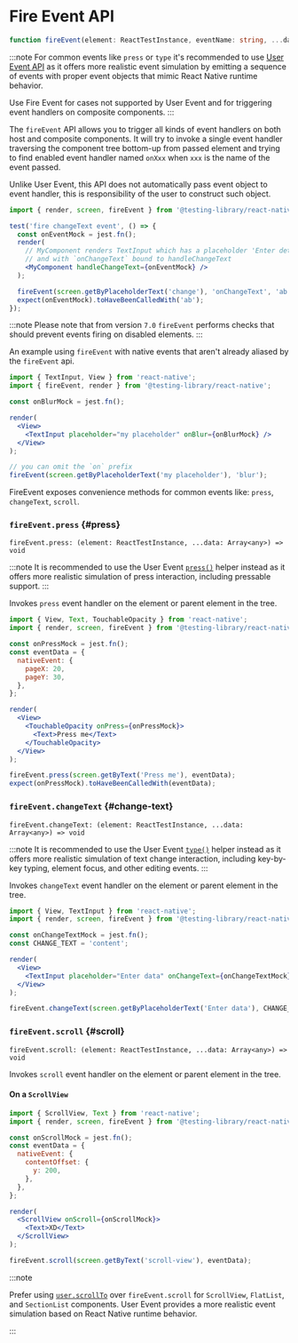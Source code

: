 # Fire Event API

```ts
function fireEvent(element: ReactTestInstance, eventName: string, ...data: unknown[]): void;
```

:::note
For common events like `press` or `type` it's recommended to use [User Event API](docs/api/events/user-event) as it offers
more realistic event simulation by emitting a sequence of events with proper event objects that mimic React Native runtime behavior.

Use Fire Event for cases not supported by User Event and for triggering event handlers on composite components.
:::

The `fireEvent` API allows you to trigger all kinds of event handlers on both host and composite components. It will try to invoke a single event handler traversing the component tree bottom-up from passed element and trying to find enabled event handler named `onXxx` when `xxx` is the name of the event passed.

Unlike User Event, this API does not automatically pass event object to event handler, this is responsibility of the user to construct such object.

```jsx
import { render, screen, fireEvent } from '@testing-library/react-native';

test('fire changeText event', () => {
  const onEventMock = jest.fn();
  render(
    // MyComponent renders TextInput which has a placeholder 'Enter details'
    // and with `onChangeText` bound to handleChangeText
    <MyComponent handleChangeText={onEventMock} />
  );

  fireEvent(screen.getByPlaceholderText('change'), 'onChangeText', 'ab');
  expect(onEventMock).toHaveBeenCalledWith('ab');
});
```

:::note
Please note that from version `7.0` `fireEvent` performs checks that should prevent events firing on disabled elements.
:::

An example using `fireEvent` with native events that aren't already aliased by the `fireEvent` api.

```jsx
import { TextInput, View } from 'react-native';
import { fireEvent, render } from '@testing-library/react-native';

const onBlurMock = jest.fn();

render(
  <View>
    <TextInput placeholder="my placeholder" onBlur={onBlurMock} />
  </View>
);

// you can omit the `on` prefix
fireEvent(screen.getByPlaceholderText('my placeholder'), 'blur');
```

FireEvent exposes convenience methods for common events like: `press`, `changeText`, `scroll`.

### `fireEvent.press` {#press}

```
fireEvent.press: (element: ReactTestInstance, ...data: Array<any>) => void
```

:::note
It is recommended to use the User Event [`press()`](docs/api/events/user-event#press) helper instead as it offers more realistic simulation of press interaction, including pressable support.
:::

Invokes `press` event handler on the element or parent element in the tree.

```jsx
import { View, Text, TouchableOpacity } from 'react-native';
import { render, screen, fireEvent } from '@testing-library/react-native';

const onPressMock = jest.fn();
const eventData = {
  nativeEvent: {
    pageX: 20,
    pageY: 30,
  },
};

render(
  <View>
    <TouchableOpacity onPress={onPressMock}>
      <Text>Press me</Text>
    </TouchableOpacity>
  </View>
);

fireEvent.press(screen.getByText('Press me'), eventData);
expect(onPressMock).toHaveBeenCalledWith(eventData);
```

### `fireEvent.changeText` {#change-text}

```
fireEvent.changeText: (element: ReactTestInstance, ...data: Array<any>) => void
```

:::note
It is recommended to use the User Event [`type()`](docs/api/events/user-event#type) helper instead as it offers more realistic simulation of text change interaction, including key-by-key typing, element focus, and other editing events.
:::

Invokes `changeText` event handler on the element or parent element in the tree.

```jsx
import { View, TextInput } from 'react-native';
import { render, screen, fireEvent } from '@testing-library/react-native';

const onChangeTextMock = jest.fn();
const CHANGE_TEXT = 'content';

render(
  <View>
    <TextInput placeholder="Enter data" onChangeText={onChangeTextMock} />
  </View>
);

fireEvent.changeText(screen.getByPlaceholderText('Enter data'), CHANGE_TEXT);
```

### `fireEvent.scroll` {#scroll}

```
fireEvent.scroll: (element: ReactTestInstance, ...data: Array<any>) => void
```

Invokes `scroll` event handler on the element or parent element in the tree.

#### On a `ScrollView`

```jsx
import { ScrollView, Text } from 'react-native';
import { render, screen, fireEvent } from '@testing-library/react-native';

const onScrollMock = jest.fn();
const eventData = {
  nativeEvent: {
    contentOffset: {
      y: 200,
    },
  },
};

render(
  <ScrollView onScroll={onScrollMock}>
    <Text>XD</Text>
  </ScrollView>
);

fireEvent.scroll(screen.getByText('scroll-view'), eventData);
```

:::note

Prefer using [`user.scrollTo`](docs/api/events/user-event#scrollto) over `fireEvent.scroll` for `ScrollView`, `FlatList`, and `SectionList` components. User Event provides a more realistic event simulation based on React Native runtime behavior.

:::
